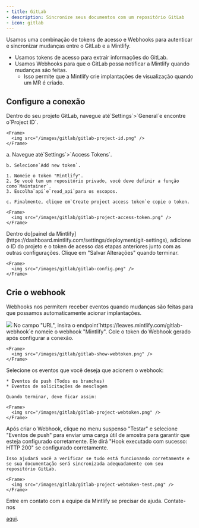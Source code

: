 ```yaml
---
- title: GitLab
- description: Sincronize seus documentos com um repositório GitLab
- icon: gitlab
---
```


Usamos uma combinação de tokens de acesso e Webhooks para autenticar e sincronizar
mudanças entre o GitLab e a Mintlify.

* Usamos tokens de acesso para extrair informações do GitLab.
* Usamos Webhooks para que o GitLab possa notificar a Mintlify quando mudanças são feitas.
  * Isso permite que a Mintlify crie implantações de visualização quando um MR é criado.

## Configure a conexão

<Steps>
  <Step title="Encontre seu ID de projeto">
    Dentro do seu projeto GitLab, navegue até`Settings`>`General`e encontre o`Project ID`.

    <Frame>
      <img src="/images/gitlab/gitlab-project-id.png" />
    </Frame>
  </Step>

  <Step title="Gere um token de acesso">
    a. Navegue até`Settings`>`Access Tokens`.

    b. Selecione`Add new token`.

    1. Nomeie o token "Mintlify".
    2. Se você tem um repositório privado, você deve definir a função como`Maintainer`.
    3. Escolha`api`e`read_api`para os escopos.

    c. Finalmente, clique em`Create project access token`e copie o token.

    <Frame>
      <img src="/images/gitlab/gitlab-project-access-token.png" />
    </Frame>
  </Step>

  <Step title="Configure a conexão">
    Dentro do[painel da Mintlify](https://dashboard.mintlify.com/settings/deployment/git-settings), adicione o ID do projeto e o token de acesso das etapas anteriores junto com as outras configurações. Clique em "Salvar Alterações" quando terminar.

    <Frame>
      <img src="/images/gitlab/gitlab-config.png" />
    </Frame>
  </Step>
</Steps>

## Crie o webhook

Webhooks nos permitem receber eventos quando mudanças são feitas para que possamos
automaticamente acionar implantações.

<Steps>
  <Step title="Navegue até Configurações > Webhooks e clique em 'Adicionar novo Webhook'">
    <Frame>
      <img src="/images/gitlab/gitlab-webhook.png" />
    </Frame>
  </Step>

  <Step title="Configure a URL e o webhook">
    No campo "URL", insira o endpoint`https://leaves.mintlify.com/gitlab-webhook`e nomeie o webhook "Mintlify".
  </Step>

  <Step title="Cole o token">
    Cole o token do Webhook gerado após configurar a conexão.

    <Frame>
      <img src="/images/gitlab/gitlab-show-webtoken.png" />
    </Frame>
  </Step>

  <Step title="Selecione eventos">
    Selecione os eventos que você deseja que acionem o webhook:

    * Eventos de push (Todos os branches)
    * Eventos de solicitações de mesclagem

    Quando terminar, deve ficar assim:

    <Frame>
      <img src="/images/gitlab/gitlab-project-webtoken.png" />
    </Frame>
  </Step>

  <Step title="Teste o Webhook">
    Após criar o Webhook, clique no menu suspenso "Testar" e selecione "Eventos de push" para enviar uma carga útil de amostra para garantir que esteja configurado corretamente. Ele dirá "Hook executado com sucesso: HTTP 200" se configurado corretamente.

    Isso ajudará você a verificar se tudo está funcionando corretamente e se sua documentação será sincronizada adequadamente com seu repositório GitLab.

    <Frame>
      <img src="/images/gitlab/gitlab-project-webtoken-test.png" />
    </Frame>
  </Step>
</Steps>

<Note>
  Entre em contato com a equipe da Mintlify se precisar de ajuda. Contate-nos

  [aqui](https://mintlify.com/enterprise).
</Note>

[git-settings]: https://dashboard.mintlify.com/settings/deployment/git-settings
